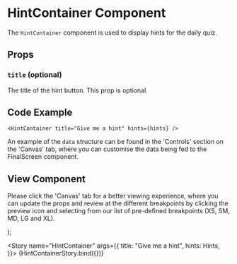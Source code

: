 
<Meta title="Newskit Components/Puzzles/HintContainer" component={HintContainer} />

# HintContainer Component

The `HintContainer` component is used to display hints for the daily quiz.

## Props

<Props of={HintContainer} />

### `title` (optional)
The title of the hint button. This prop is optional.

## Code Example

`<HintContainer
  title="Give me a hint"
  hints={hints}
/>`

An example of the `data` structure can be found in the 'Controls' section on the 'Canvas' tab, where you can customise the data being fed to the FinalScreen component.

## View Component
Please click the 'Canvas' tab for a better viewing experience, where you can update the props and review at the different breakpoints by clicking the preview icon and selecting from our list of pre-defined breakpoints (XS, SM, MD, LG and XL).

<NewsKitProvider theme={PuzzlesWebLightTheme}>
<HintContainer title={title} hints={hints} />
</NewsKitProvider>
);

<Story name="HintContainer" args={{
title: "Give me a hint",
hints: Hints,
}}>
{HintContainerStory.bind({})}
</Story>

